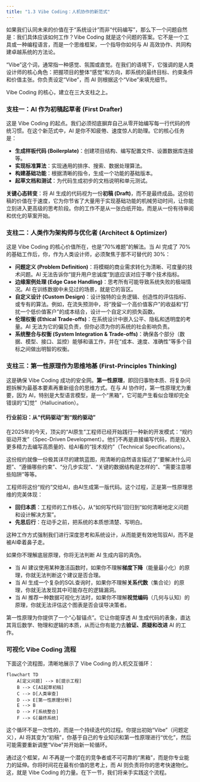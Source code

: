 ```yaml
---
title: "1.3 Vibe Coding：人机协作的新范式"
---
```


如果我们认同未来的价值在于“系统设计”而非“代码编写”，那么下一个问题自然是：我们具体应该如何工作？Vibe Coding 就是这个问题的答案。它不是一个工具或一种编程语言，而是一个思维框架，一个指导你如何与 AI 高效协作、共同构建卓越系统的方法论。

“Vibe”这个词，通常指一种感觉、氛围或直觉。在我们的语境下，它强调的是人类设计师的核心角色：把握项目的整体“感觉”和方向，即系统的最终目标、约束条件和价值主张。你负责设定“Vibe”，而 AI 则根据这个“Vibe”来填充细节。

Vibe Coding 的核心，建立在三大支柱之上。

### 支柱一：AI 作为初稿起草者 (First Drafter)

这是 Vibe Coding 的起点。我们必须彻底摒弃自己从零开始编写每一行代码的传统习惯。在这个新范式中，AI 是你不知疲倦、速度惊人的助理。它的核心任务是：

-   **生成样板代码 (Boilerplate)**：创建项目结构、编写配置文件、设置数据库连接等。
-   **实现标准算法**：实现通用的排序、搜索、数据处理算法。
-   **构建基础功能**：根据清晰的指令，生成一个功能的基础版本。
-   **起草文档和测试**：为代码生成初步的文档说明和单元测试。

**关键心态转变**：将 AI 生成的代码视为一份**初稿 (Draft)**，而不是最终成品。这份初稿的价值在于速度，它为你节省了大量用于实现基础功能的机械劳动时间，让你能立刻进入更高级的思考阶段。你的工作不是从一张白纸开始，而是从一份有待审阅和优化的草案开始。

### 支柱二：人类作为架构师与优化者 (Architect & Optimizer)

这是 Vibe Coding 的核心价值所在，也是“70%难题”的解法。当 AI 完成了 70% 的基础工作后，你，作为人类设计师，必须聚焦于那不可替代的 30%：

-   **问题定义 (Problem Definition)**：将模糊的商业需求转化为清晰、可度量的技术问题。AI 无法告诉你“提升用户忠诚度”到底应该对应于哪个技术指标。
-   **边缘案例处理 (Edge Case Handling)**：思考所有可能导致系统失败的极端情况。AI 在训练数据中未见过的场景，就是它的盲区。
-   **自定义设计 (Custom Design)**：设计独特的业务逻辑、创造性的评估指标、或专有的算法。例如，在流失预测中，将“挽留一个高价值客户”的收益和“打扰一个低价值客户”的成本结合，设计一个自定义的损失函数。
-   **伦理权衡 (Ethical Trade-offs)**：在系统设计中嵌入公平、隐私和透明度的考量。AI 无法为它的偏见负责，但你必须为你的系统的社会影响负责。
-   **系统整合与权衡 (System Integration & Trade-offs)**：确保各个部分（数据、模型、接口、监控）能够和谐工作，并在“成本、速度、准确性”等多个目标之间做出明智的权衡。

### 支柱三：第一性原理作为思维地基 (First-Principles Thinking)

这是确保 Vibe Coding 成功的安全网。**第一性原理**，即回归事物本质、将复杂问题拆解为最基本要素再重新组合的思维方式。在与 AI 协作时，第一性原理尤为重要，因为 AI，特别是大型语言模型，是一个“黑箱”，它可能产生看似合理却完全错误的“幻觉”（Hallucination）。

::: callout-note
#### 行业前沿：从“代码驱动”到“规约驱动”

在2025年的今天，顶尖的“AI原生”工程师已经开始践行一种新的开发模式：“规约驱动开发”（Spec-Driven Development）。他们不再是直接编写代码，而是投入更多精力去编写高质量的、给AI看的“技术规约”（Technical Specifications）。

这份规约就像一份极其详尽的建筑蓝图，用清晰的自然语言描述了“要解决什么问题”、“遵循哪些约束”、“分几步实现”、“关键的数据结构是怎样的”、“需要注意哪些陷阱”等等。

工程师将这份“规约”交给AI，由AI生成第一版代码。这个过程，正是第一性原理思维的完美体现：

- **回归本质**：工程师的工作核心，从“如何写代码”回归到“如何清晰地定义问题和设计解决方案”。
- **先思后行**：在动手之前，把系统的本质想清楚、写明白。

这种工作方式强制我们进行深度思考和系统设计，从而能更有效地驾驭AI，而不是被AI牵着鼻子走。
:::

如果你不理解底层原理，你将无法判断 AI 生成内容的真伪。

-   当 AI 建议使用某种激活函数时，如果你不理解**梯度下降**（能量最小化）的原理，你就无法判断这个建议是否合理。
-   当 AI 生成一个复杂的SQL查询时，如果你不理解**关系代数**（集合论）的原理，你就无法发现其中可能存在的逻辑漏洞。
-   当 AI 推荐一种数据可视化方法时，如果你不理解**视觉编码**（几何与认知）的原理，你就无法评估这个图表是否会误导决策者。

第一性原理为你提供了一个“心智锚点”。它让你能穿透 AI 生成代码的表象，直达其背后数学、物理和逻辑的本质，从而让你有能力去**验证、质疑和改进** AI 的工作。

### 可视化 Vibe Coding 流程

下面这个流程图，清晰地展示了 Vibe Coding 的人机交互循环：

```mermaid
flowchart TD
    A[定义问题] --> B[提示工程]
    B --> C[AI起草初稿]
    C --> D[人类审查]
    D --> E[第一性原理分析]
    E --> B
    D --> F[系统整合]
    F --> G[最终系统]
```

这个循环不是一次性的，而是一个持续迭代的过程。你提出初始“Vibe”（问题定义），AI 将其变为“初稿”，你基于自己的专业知识和第一性原理进行“优化”，然后可能需要重新调整“Vibe”并开始新一轮循环。

通过这个框架，AI 不再是一个潜在的竞争者或不可可靠的“黑箱”，而是你专业能力的延伸。你将时间花在最有价值的思考上，而 AI 则负责将你的思考快速物化。这，就是 Vibe Coding 的力量。在下一节，我们将亲手实践这个流程。
